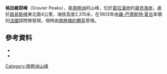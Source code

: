 {{coord|67|12|S|67|20|W|source:GNIS|display=title}}

'''格拉維耶峰'''（Gravier Peaks），是[[南極洲|南極洲]]的山峰，位於[[葛拉漢地|葛拉漢地]]的[[盧貝海岸|盧貝海岸]]，處於[[路易斯峰|路易斯峰]]東北面4公里，海拔高度2,315米，在1903年由[[讓-巴蒂斯特·夏古|讓-巴蒂斯特·夏古]]率領的[[法國|法國]]探險隊發現，現時由[[南極條約體系|南極條約體系]]管理。

==參考資料==
*{{cite gnis | type = antarid | id = 5970| name = Gravier Peaks | accessdate = 2012-05-06}}
*{{usgs-gazetteer|id=5970}}

{{DEFAULTSORT:Gravier Peaks}}
[[Category:南極洲山峰|Category:南極洲山峰]]


{{LoubetCoast-geo-stub}}